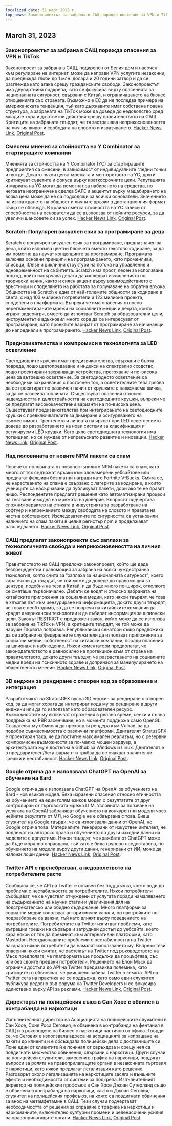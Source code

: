 ```yaml
---
localized_date: 31 март 2023 г.
top_news: Законопроектът за забрана в САЩ поражда опасения за VPN и TikTok
---
```




## March 31, 2023

### Законопроектът за забрана в САЩ поражда опасения за VPN и TikTok

Законопроект за забрана в САЩ, подкрепен от Белия дом и насочен към регулиране на интернет, може да направи VPN услугите незаконни, да предвижда глоби до 1 млн. долара и 20 години затвор и да се разглежда като атака срещу гражданските свободи. Законопроектът има двупартийна подкрепа, като се фокусира върху опасенията за националната сигурност, свързани с Китай, и ограничаването на бизнес отношенията със страната. Възможно е ЕС да не последва примера на американската тенденция, тъй като държавите имат собствена правна структура, а забраната на TikTok може да доведе до недоволство сред младите хора и до ответни действия срещу правителството на САЩ. Критиците на забраната твърдят, че тя застрашава неприкосновеността на личния живот и свободата на словото и изразяването.
[Hacker News Link](http://news.ycombinator.com/item?id=35366955), [Original Post](https://www.youtube.com/watch?v=FWQGA_n5Z4M).

### Смесени мнения за стойността на Y Combinator за стартиращите компании

Мненията за стойността на Y Combinator (YC) за стартиращите предприятия са смесени, в зависимост от индивидуалните гледни точки и нужди. Докато някои ценят мрежата и менторството на YC, други критикуват съветите и фокуса върху краткосрочните цели. Репутацията и марката на YC могат да помогнат за набирането на средства, но неговата неограничена сделка SAFE и акцентът върху мащабирането на всяка цена може да не са подходящи за всички основатели. Значението на изграждането на общност и личните връзки в дистанционния формат също се обсъжда. В крайна сметка стойността на YC зависи от способността на основателя да се възползва от нейните ресурси, за да увеличи шансовете си за успех.
[Hacker News Link](http://news.ycombinator.com/item?id=35373019), [Original Post](https://acecreamu.substack.com/p/is-y-combinator-worth-the-money).

### Scratch: Популярен визуален език за програмиране за деца

Scratch е популярен визуален език за програмиране, предназначен за деца, който използва цветни блокчета вместо текстово кодиране, за да им помогне да научат концепциите за програмиране. Програмата включва основни принципи на програмирането, като променливи, списъци, if/else и циклични структури на потока на управление и едновременност на събитията. Scratch има прост, лесен за използване подход, който насърчава децата да изследват изчисленията по творчески начин, както и силен акцент върху взаимодействието с връстници и споделянето на работата за получаване на обратна връзка. Общността на Scratch е една от най-големите общности за кодиране в света, с над 103 милиона потребители и 123 милиона проекта, споделени в платформата. Въпреки че има опасения относно нерегламентираните мрежи на социалните медии и децата, които играят видеоигри, вместо да използват Scratch за образователни цели, инструментът е вдъхновил много хора да се интересуват от програмиране, като проектите варират от програмиране за начинаещи до напреднали в програмирането.
[Hacker News Link](http://news.ycombinator.com/item?id=35373052), [Original Post](https://scratch.mit.edu/about).

### Предизвикателства и компромиси в технологията за LED осветление

Светодиодните крушки имат предизвикателства, свързани с бърза повреда, лошо цветопредаване и индекси на спектрално сходство, лошо проектирани захранващи устройства, прегряване и по-висока цена за вътрешно осветление. За светодиодното осветление са необходими захранвания с постоянен ток, а осветителните тела трябва да се проектират по различен начин от крушките с нажежаема жичка, за да се разсейва топлината. Съществуват опасения относно надеждността и дълготрайността на светодиодните крушки, въпреки че се предлагат висококачествени варианти на по-висока цена. Съществуват предизвикателства при интегрирането на светодиодните крушки с превключвателите за димиране и осигуряването на съвместимост. Трептенето и липсата на яркост при LED осветлението доведе до разработването на нови системи за класификация и регулируеми LED крушки. Като цяло светодиодната технология има потенциал, но се нуждае от непрекъснато развитие и иновации.
[Hacker News Link](http://news.ycombinator.com/item?id=35371750), [Original Post](https://nymag.com/strategist/article/led-light-bulbs-investigation.html).

### Над половината от новите NPM пакети са спам

Повече от половината от новопостъпилите NPM пакети са спам, като много от тях съдържат връзки към злонамерени уебсайтове или предлагат фалшиви безплатни награди като Fortnite V-Bucks. Смята се, че нарастването на спама е свързано с лагерите за кодиране, в които учениците са насърчавани да публикуват пакети, дори ако те не правят нищо. Респондентите предлагат решения като автоматизирани процеси на тестване и модел на мрежата на доверие. Въпросът подчертава сложния характер на етиката в индустрията за разработване на софтуер и напрежението между свободата на словото и правата на частна собственост. Изследователите по сигурността са установили наличието на спам пакети в целия регистър npm и продължават разследването.
[Hacker News Link](http://news.ycombinator.com/item?id=35370728), [Original Post](https://blog.sandworm.dev/one-in-two-new-npm-packages-is-seo-spam-right-now).

### САЩ предлагат законопроекти със заплахи за технологичната свобода и неприкосновеността на личния живот

Правителството на САЩ предложи законопроект, който ще даде безпрецедентни правомощия за забрана на всяка чуждестранна технология, която счита за "заплаха за националната сигурност", което кара някои да твърдят, че той може да доведе до правомощия за цензура, подобни на тези в Китай, и да бъде много по-широк, отколкото се смяташе първоначално. Дебати се водят и относно забраната на китайските приложения за социални медии, като някои твърдят, че това е хлъзгав път към цензуриране на информацията, докато други твърдят, че това е необходимо, за да се попречи на китайските компании да крадат американски технологии и да събират информация за шпионски цели. Законът RESTRICT е предложен закон, който може да се използва за забрана на TikTok и VPN, а критиците твърдят, че той може да наруши Първата поправка. Републикански сенатори също предложиха да се забрани на федералните служители да използват приложения за социални медии, собственост на китайски компании, поради опасения за шпионаж и наблюдение. Някои коментатори предполагат, че законодателството е равносилно на протекционизъм от страна на правителството, докато други твърдят, че разрастването на социалните медии вреди на психичното здраве и допринася за манипулирането на общественото мнение.
[Hacker News Link](http://news.ycombinator.com/item?id=35369075), [Original Post](https://www.vice.com/en/article/4a3ddb/restrict-act-insanely-broad-ban-tiktok-vpns).

### 3D енджин за рендиране с отворен код за образование и интеграция

Разработчикът на StratusGFX пусна 3D енджин за рендиране с отворен код, за да могат хората да интегрират кода му за рендиране в други енджини или да го използват като образователен ресурс. Възможностите му включват отражения в реално време, сенки и пълна поддръжка на PBR засенчване, но в момента поддържа само OpenGL. Създателят му обмисля да прехвърли рендера към Vulkan, за да подобри съвместимостта с различни платформи. Двигателят StratusGFX е проектиран така, че да постигне максимален реализъм, но с резервни компромисни възможности за по-малко мощен хардуер, а архитектурата му е достъпна в Github за Windows и Linux. Двигателят е в предварителен/бета-вариант и трябва да се очакват значителни грешки и нестабилност.
[Hacker News Link](http://news.ycombinator.com/item?id=35370284), [Original Post](https://github.com/KTStephano/StratusGFX).

### Google отрича да е използвала ChatGPT на OpenAI за обучение на Bard

Google отрича да е използвала ChatGPT на OpenAI за обучението на Bard - нов езиков модел. Бяха изразени опасения относно етичността на обучението на един голям езиков модел с резултатите от друг контролиран от търговската мрежа LLM. Условията за ползване на услугата на OpenAI забраняват обучението на конкурентни модели чрез нейните резултати от МЛ, но Google не е обвързана с това. Бивш служител на Google твърди, че са използвали данни от OpenAI, но Google отрича това. Материалите, генерирани от изкуствен интелект, не подлежат на авторско право и обучението по други изходни данни на моделите е допустимо. Някои твърдят, че кражбата от ChatGPT може да бъде морално оправдана, тъй като е била групово предоставена, но обучението на модели върху други данни, генерирани от ИИ, може да наложи лоши данни.
[Hacker News Link](http://news.ycombinator.com/item?id=35370915), [Original Post](https://twitter.com/steventey/status/1641267979399704576).

### Twitter API е пренебрегван, а недоволството на потребителите расте

Съобщава се, че API на Twitter е оставен без поддръжка, което води до проблеми с нестабилността за потребителите. Някои потребители съобщават, че се чувстват отчуждени от услугата поради намаляването на съдържанието на научни статии и увеличения дял на подстрекателско или обидно съдържание. Много платформи за социални медии използват алгоритмични канали, но настройките по подразбиране са важни, тъй като влияят върху поведението на потребителите. Потребителите на Twitter изпитват проблеми, като вътрешни грешки на сървъра и затруднен достъп до уебсайта, което кара някои от тях да преминат към алтернативни платформи, като Mastodon. Неотдавнашните проблеми с нестабилността на Twitter накараха някои потребители да намалят използването му. Въпреки тези опасения някои смятат, че растежът на Twitter под ръководството на Мъск предполага, че платформата ще продължи да процъфтява, със или без своите предани потребители. Решението на Елон Мъск да ограничи достъпа до API на Twitter предизвиква полемика, като критиците го обвиняват, че умишлено забива Twitter в земята. API на Twitter сега на практика не се поддържа, като само един служител публикува редовно във форума на Twitter Developers и се фокусира единствено върху API за реклами.
[Hacker News Link](http://news.ycombinator.com/item?id=35370152), [Original Post](https://snarfed.org/the-twitter-api-is-now-effectively-unmaintained).

### Директорът на полицейския съюз в Сан Хосе е обвинен в контрабанда на наркотици

Изпълнителният директор на Асоциацията на полицейските служители в Сан Хосе, Соня Роса Сеговия, е обвинена в контрабанда на фентанил в САЩ и в ръководене на бизнес с наркотици частично от офиса. Твърди се, че Сеговия е използвала адреса на асоциацията за изпращане на пакети до клиенти и е обсъждала полицейски дела с доставчиците си. Поне един от клиентите ѝ е починал от свръхдоза и срещу нея са повдигнати множество обвинения, свързани с наркотици. Други случаи на полицейски служители, замесени в трафик на наркотици, повдигат въпроси за ролята на правоприлагащите органи в незаконната търговия с наркотици, като някои предлагат легализация като решение. Разговорът около легализацията на наркотиците засяга и външните ефекти и необходимостта от системи за подкрепа. Изпълнителният директор на полицейския профсъюз в Сан Хосе Джоан Сутерланд също е обвинена в контрабанда на наркотици, както и Джоан Сеговия, служител на полицейския профсъюз, на която са повдигнати обвинения за внос на метамфетамин в САЩ. Тези случаи подчертават необходимостта от решения за справяне с трафика на наркотици и наркоманиите, включително културни промени и целенасочени усилия на правоприлагащите органи.
[Hacker News Link](http://news.ycombinator.com/item?id=35376488), [Original Post](https://www.washingtonexaminer.com/news/crime/san-jose-police-union-director-smuggle-fentanyl-charge).



